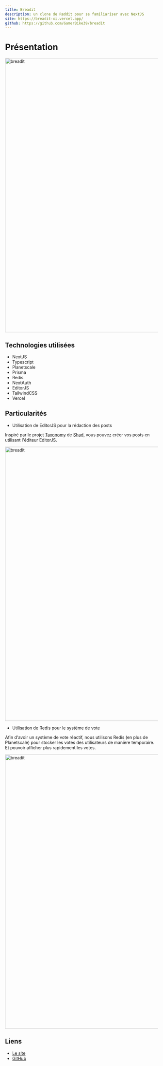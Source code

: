```yaml
---
title: Breadit
description: un clone de Reddit pour se familiariser avec NextJS
site: https://breadit-xi.vercel.app/
github: https://github.com/GamerBike39/breadit
---
```


# Présentation

<Image
  src="/projects/breadit/intro.webp"
  alt="breadit"
  width="900"
  height="900"
/>

## Technologies utilisées

- NextJS
- Typescript
- Planetscale
- Prisma
- Redis
- NextAuth
- EditorJS
- TailwindCSS
- Vercel

## Particularités

- Utilisation de EditorJS pour la rédaction des posts

Inspiré par le projet [Taxonomy](https://tx.shadcn.com/) de [Shad](https://twitter.com/shadcn), vous pouvez créer vos posts en utilisant l'éditeur EditorJS.

<Image
  src="/projects/breadit/editor.webp"
  alt="breadit"
  width="900"
  height="900"
/>

- Utilisation de Redis pour le système de vote

Afin d'avoir un système de vote réactif, nous utilisons Redis (en plus de Planetscale) pour stocker les votes des utilisateurs de manière temporaire. Et pouvoir afficher plus rapidement les votes.

<Image
  src="/projects/breadit/vote.webp"
  alt="breadit"
  width="900"
  height="900"
/>

## Liens

- [Le site](https://breadit-xi.vercel.app/)
- [GitHub](https://github.com/GamerBike39/breadit)
